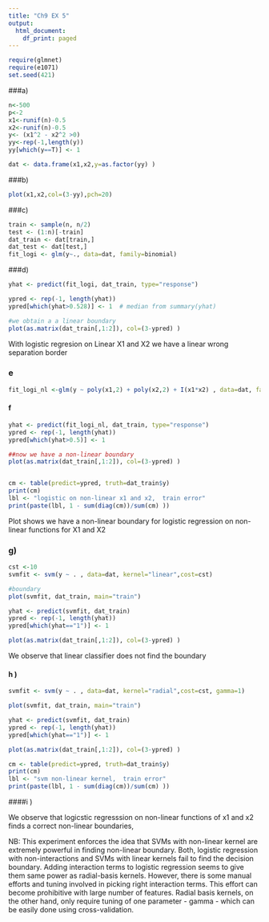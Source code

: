 ```yaml
---
title: "Ch9 EX 5"
output:
  html_document:
    df_print: paged
---
```


```r
require(glmnet)
require(e1071)
set.seed(421)
```

###a)
```r
n<-500
p<-2
x1<-runif(n)-0.5
x2<-runif(n)-0.5
y<- (x1^2 - x2^2 >0) 
yy<-rep(-1,length(y))
yy[which(y==T)] <- 1

dat <- data.frame(x1,x2,y=as.factor(yy) )

```

###b)
```r
plot(x1,x2,col=(3-yy),pch=20)
```

###c)
```r
train <- sample(n, n/2)
test <- (1:n)[-train]
dat_train <- dat[train,]
dat_test <- dat[test,]
fit_logi <- glm(y~., data=dat, family=binomial)
```

###d)
```r
yhat <- predict(fit_logi, dat_train, type="response")

ypred <- rep(-1, length(yhat))
ypred[which(yhat>0.528)] <- 1  # median from summary(yhat)

#we obtain a a linear boundary
plot(as.matrix(dat_train[,1:2]), col=(3-ypred) )
```
With logistic regresion on Linear X1 and X2 we have a linear wrong separation border

### e
```r
fit_logi_nl <-glm(y ~ poly(x1,2) + poly(x2,2) + I(x1*x2) , data=dat, family=binomial)
```

#### f
```r
yhat <- predict(fit_logi_nl, dat_train, type="response")
ypred <- rep(-1, length(yhat))
ypred[which(yhat>0.5)] <- 1

##now we have a non-linear boundary
plot(as.matrix(dat_train[,1:2]), col=(3-ypred) )


cm <- table(predict=ypred, truth=dat_train$y)
print(cm)
lbl <- "logistic on non-linear x1 and x2,  train error"
print(paste(lbl, 1 - sum(diag(cm))/sum(cm) ))

```

Plot shows  we have a non-linear boundary for logistic regression on non-linear functions for X1 and X2

### g)
```r
cst <-10
svmfit <- svm(y ~ . , data=dat, kernel="linear",cost=cst)

#boundary
plot(svmfit, dat_train, main="train")

yhat <- predict(svmfit, dat_train)
ypred <- rep(-1, length(yhat))
ypred[which(yhat=="1")] <- 1

plot(as.matrix(dat_train[,1:2]), col=(3-ypred) )

```

We observe that linear classifier does not find the boundary


#### h )
```r
svmfit <- svm(y ~ . , data=dat, kernel="radial",cost=cst, gamma=1)

plot(svmfit, dat_train, main="train")

yhat <- predict(svmfit, dat_train)
ypred <- rep(-1, length(yhat))
ypred[which(yhat=="1")] <- 1

plot(as.matrix(dat_train[,1:2]), col=(3-ypred) )

cm <- table(predict=ypred, truth=dat_train$y)
print(cm)
lbl <- "svm non-linear kernel,  train error"
print(paste(lbl, 1 - sum(diag(cm))/sum(cm) ))
```

####i )

We observe that logicstic regresssion on non-linear functions of x1 and x2 finds a correct  non-linear boundaries,  

NB:
This experiment enforces the idea that SVMs with non-linear kernel are extremely powerful in finding non-linear boundary. Both, logistic regression with non-interactions and SVMs with linear kernels fail to find the decision boundary. Adding interaction terms to logistic regression seems to give them same power as radial-basis kernels. However, there is some manual efforts and tuning involved in picking right interaction terms. This effort can become prohibitive with large number of features. Radial basis kernels, on the other hand, only require tuning of one parameter - gamma - which can be easily done using cross-validation.

